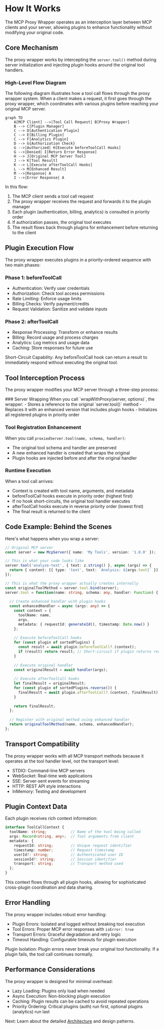 
# How It Works

The MCP Proxy Wrapper operates as an interception layer between MCP clients and your server, allowing plugins to enhance functionality without modifying your original code.

## Core Mechanism

The proxy wrapper works by intercepting the `server.tool()` method during server initialization and injecting plugin hooks around the original tool handlers.

### High-Level Flow Diagram

The following diagram illustrates how a tool call flows through the proxy wrapper system. When a client makes a request, it first goes through the proxy wrapper, which coordinates with various plugins before reaching your original MCP server.

```mermaid
graph TD
    A[MCP Client] -->|Tool Call Request| B[Proxy Wrapper]
    B --> C[Plugin Manager]
    C --> D[Authentication Plugin]
    C --> E[Billing Plugin] 
    C --> F[Analytics Plugin]
    D --> G{Authorization Check}
    G -->|Authorized| H[Execute beforeToolCall Hooks]
    G -->|Denied| I[Return Error Response]
    H --> J[Original MCP Server Tool]
    J --> K[Tool Result]
    K --> L[Execute afterToolCall Hooks]
    L --> M[Enhanced Result]
    M -->|Response| A
    I -->|Error Response| A
```

In this flow:
1. The MCP client sends a tool call request
2. The proxy wrapper receives the request and forwards it to the plugin manager
3. Each plugin (authentication, billing, analytics) is consulted in priority order
4. If authorization passes, the original tool executes
5. The result flows back through plugins for enhancement before returning to the client

## Plugin Execution Flow

The proxy wrapper executes plugins in a priority-ordered sequence with two main phases:

### Phase 1: beforeToolCall
- Authentication: Verify user credentials
- Authorization: Check tool access permissions  
- Rate Limiting: Enforce usage limits
- Billing Checks: Verify payment/credits
- Request Validation: Sanitize and validate inputs

### Phase 2: afterToolCall
- Response Processing: Transform or enhance results
- Billing: Record usage and process charges
- Analytics: Log metrics and usage data
- Caching: Store responses for future use

<Callout type="info">
  Short-Circuit Capability: Any beforeToolCall hook can return a result to immediately respond without executing the original tool.
</Callout>

## Tool Interception Process

The proxy wrapper modifies your MCP server through a three-step process:

<Steps>
### Server Wrapping
When you call `wrapWithProxy(server, options)`, the wrapper:
- Stores a reference to the original `server.tool()` method
- Replaces it with an enhanced version that includes plugin hooks
- Initializes all registered plugins in priority order

### Tool Registration Enhancement
When you call `proxiedServer.tool(name, schema, handler)`:
- The original tool schema and handler are preserved
- A new enhanced handler is created that wraps the original
- Plugin hooks are injected before and after the original handler

### Runtime Execution
When a tool call arrives:
- Context is created with tool name, arguments, and metadata
- beforeToolCall hooks execute in priority order (highest first)
- If no hook short-circuits, the original tool handler executes
- afterToolCall hooks execute in reverse priority order (lowest first)
- The final result is returned to the client
</Steps>

## Code Example: Behind the Scenes

Here's what happens when you wrap a server:

```typescript
// Original MCP server
const server = new McpServer({ name: 'My Tools', version: '1.0.0' });

// This is what your code looks like
server.tool('analyze-text', { text: z.string() }, async (args) => {
  return { content: [{ type: 'text', text: `Analysis: ${args.text}` }] };
});

// This is what the proxy wrapper actually creates internally
const originalToolMethod = server.tool.bind(server);
server.tool = function(name: string, schema: any, handler: Function) {
  
  // Create enhanced handler with plugin hooks
  const enhancedHandler = async (args: any) => {
    const context = {
      toolName: name,
      args,
      metadata: { requestId: generateId(), timestamp: Date.now() }
    };
    
    // Execute beforeToolCall hooks
    for (const plugin of sortedPlugins) {
      const result = await plugin.beforeToolCall?.(context);
      if (result) return result; // Short-circuit if plugin returns result
    }
    
    // Execute original handler
    const originalResult = await handler(args);
    
    // Execute afterToolCall hooks
    let finalResult = originalResult;
    for (const plugin of sortedPlugins.reverse()) {
      finalResult = await plugin.afterToolCall?.(context, finalResult) || finalResult;
    }
    
    return finalResult;
  };
  
  // Register with original method using enhanced handler
  return originalToolMethod(name, schema, enhancedHandler);
};
```

## Transport Compatibility

The proxy wrapper works with all MCP transport methods because it operates at the tool handler level, not the transport level:

- STDIO: Command-line MCP servers
- WebSocket: Real-time web applications  
- SSE: Server-sent events for streaming
- HTTP: REST API style interactions
- InMemory: Testing and development

## Plugin Context Data

Each plugin receives rich context information:

```typescript
interface ToolCallContext {
  toolName: string;           // Name of the tool being called
  args: Record<string, any>;  // Tool arguments from client
  metadata: {
    requestId: string;        // Unique request identifier
    timestamp: number;        // Request timestamp
    userId?: string;          // Authenticated user ID
    sessionId?: string;       // Session identifier
    transport: string;        // Transport method used
  };
}
```

This context flows through all plugin hooks, allowing for sophisticated cross-plugin coordination and data sharing.

## Error Handling

The proxy wrapper includes robust error handling:

- Plugin Errors: Isolated and logged without breaking tool execution
- Tool Errors: Proper MCP error responses with `isError: true`
- Transport Errors: Graceful degradation and retry logic
- Timeout Handling: Configurable timeouts for plugin execution

<Callout type="warning">
  Plugin Isolation: Plugin errors never break your original tool functionality. If a plugin fails, the tool call continues normally.
</Callout>

## Performance Considerations

The proxy wrapper is designed for minimal overhead:

- Lazy Loading: Plugins only load when needed
- Async Execution: Non-blocking plugin execution
- Caching: Plugin results can be cached to avoid repeated operations
- Priority Ordering: Critical plugins (auth) run first, optional plugins (analytics) run last

Next: Learn about the detailed [Architecture](/architecture) and design patterns.